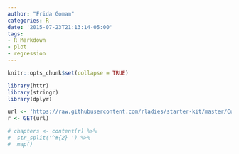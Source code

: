 ```yaml
---
author: "Frida Gomam"
categories: R
date: '2015-07-23T21:13:14-05:00'
tags:
- R Markdown
- plot
- regression
---
```


```r
knitr::opts_chunk$set(collapse = TRUE)

library(httr)
library(stringr)
library(dplyr)
```

```r
url <- 'https://raw.githubusercontent.com/rladies/starter-kit/master/Current-Chapters.md'
r <- GET(url)

# chapters <- content(r) %>%
#  str_split('^#{2} ') %>%
#  map()

```
